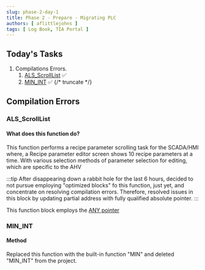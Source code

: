 ```yaml
---
slug: phase-2-day-1
title: Phase 2 - Prepare - Migrating PLC
authors: [ aflittlejohns ]
tags: [ Log Book, TIA Portal ]
---
```


## Today's Tasks
1. Compilations Errors.
   1. [ALS_ScrollList](https://github.com/pfAuto/project-uni/issues/28) ✅
    2. [MIN_INT](https://github.com/pfAuto/project-uni/issues/29) ✅
   {/* truncate */}

## Compilation Errors

### ALS_ScrollList

#### What does this function do?

This function performs a recipe parameter scrolling task for the SCADA/HMI where, a Recipe parameter editor screen 
shows 10 recipe parameters at a time. With various selection methods of parameter selection for editing, which are specific to the AHV

:::tip
After disappearing down a rabbit hole for the last 6 hours, decided to not pursue employing "optimized blocks" fo this 
function, just yet, and concentrate on resolving compilation errors.
Therefore, resolved issues in this block by updating partial address with fully qualified absolute pointer.
:::


This function block employs the [ANY pointer](https://docs.tia.siemens.cloud/r/en-us/v20/data-types/pointer/pointer-s7-300-s7-400-s7-1500)


### MIN_INT

#### Method

Replaced this function with the built-in function "MIN" and deleted "MIN_INT" from the project.